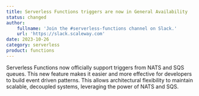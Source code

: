 ```yaml
---
title: Serverless Functions triggers are now in General Availability
status: changed
author:
    fullname: 'Join the #serverless-functions channel on Slack.'
    url: 'https://slack.scaleway.com'
date: 2023-10-26
category: serverless
product: functions
---
```


Serverless Functions now officially support triggers from NATS and SQS queues. This new feature makes it easier and more effective for developers to build event driven patterns. This allows architectural flexibility to maintain scalable, decoupled systems, leveraging the power of NATS and SQS.

